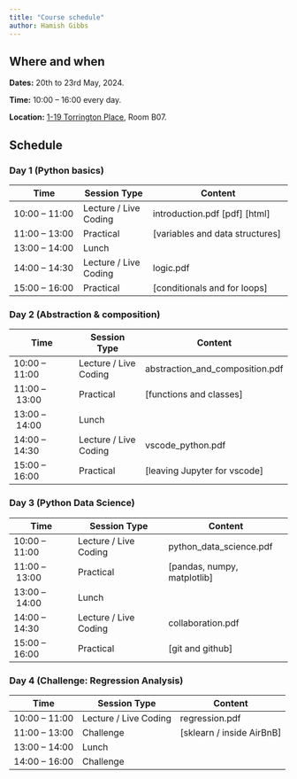 ```yaml
---
title: "Course schedule"
author: Hamish Gibbs
---
```



## Where and when

**Dates:** 20th to 23rd May, 2024. 

**Time:** 10:00 – 16:00 every day.

**Location:** [1-19 Torrington Place](https://maps.app.goo.gl/u9iX38uM1TyYpn3E9), Room B07.

## Schedule

### Day 1 (Python basics)

| Time | Session Type | Content |
|-|-|--|
| 10:00 – 11:00 | Lecture / Live Coding | introduction.pdf [pdf] [html] |
| 11:00 – 13:00 | Practical | [variables and data structures] |
| 13:00 – 14:00 | Lunch | 
| 14:00 – 14:30 | Lecture / Live Coding | logic.pdf |
| 15:00 – 16:00 | Practical | [conditionals and for loops] |

### Day 2 (Abstraction & composition)

| Time | Session Type | Content |
|-|-|--|
| 10:00 – 11:00 | Lecture / Live Coding | abstraction_and_composition.pdf |
| 11:00 – 13:00 | Practical | [functions and classes] |
| 13:00 – 14:00 | Lunch | 
| 14:00 – 14:30 | Lecture / Live Coding | vscode_python.pdf |
| 15:00 – 16:00 | Practical | [leaving Jupyter for vscode] |

### Day 3 (Python Data Science)

| Time | Session Type | Content |
|-|-|--|
| 10:00 – 11:00 | Lecture / Live Coding | python_data_science.pdf |
| 11:00 – 13:00 | Practical | [pandas, numpy, matplotlib] |
| 13:00 – 14:00 | Lunch | 
| 14:00 – 14:30 | Lecture / Live Coding | collaboration.pdf |
| 15:00 – 16:00 | Practical | [git and github] |

### Day 4 (Challenge: Regression Analysis)

| Time | Session Type | Content |
|-|-|--|
| 10:00 – 11:00 | Lecture / Live Coding | regression.pdf |
| 11:00 – 13:00 | Challenge | [sklearn / inside AirBnB] |
| 13:00 – 14:00 | Lunch | 
| 14:00 – 16:00 | Challenge |